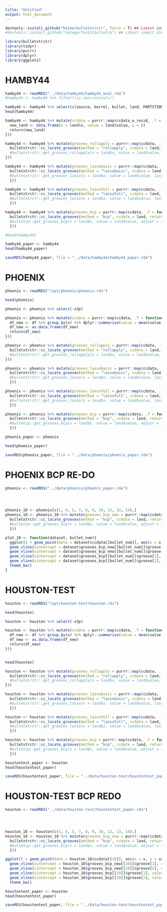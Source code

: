 ```yaml
---
title: "Untitled"
output: html_document
---
```


```r
devtools::install_github("heike/bulletxtrctr", force = T) ## Latest commit d6b41e2
#devtools::install_github("nategarton13/bulletcp") ## Latest commit d1e3cea - updates on 12/7/2018 from Nate

library(bulletxtrctr)
library(tidyr)
library(purrr)
library(dplyr)
library(ggplot2)
```


# HAMBY44

```r
hamby44 <- readRDS("../data/hamby44/hamby44_eval.rda")
#hamby44 <- hamby44 %>% filter(!is.na(crosscuts))
```

```r
hamby44 <- hamby44 %>% select(c(source, barrel, bullet, land, PARTITION_ID, crosscuts, ccdata_w_resid, left_groove, right_groove))
head(hamby44)

hamby44 <- hamby44 %>% mutate(ccdata = purrr::map(ccdata_w_resid, .f = function(land){
  new_land <- data.frame(x = land$x, value = land$value, y = 0)
  return(new_land)
}))
```

```r
hamby44 <- hamby44 %>% mutate(grooves_rollapply = purrr::map(ccdata, .f = function(land){
  bulletxtrctr::cc_locate_grooves(method = "rollapply", ccdata = land, return_plot = F)
  #bulletxtrctr::get_grooves_rollapply(x = land$x, value = land$value, return_plot = F)
}))

hamby44 <- hamby44 %>% mutate(grooves_lassobasic = purrr::map(ccdata, .f = function(land){
  bulletxtrctr::cc_locate_grooves(method = "lassobasic", ccdata = land, return_plot = F, pred_cutoff = 0.3)
  #bulletxtrctr::get_grooves_lasso(x = land$x, value = land$value, lasso_method = "basic", return_plot = F)
  }))

hamby44 <- hamby44 %>% mutate(grooves_lassofull = purrr::map(ccdata, .f = function(land){
  bulletxtrctr::cc_locate_grooves(method = "lassofull", ccdata = land, return_plot = F, pred_cutoff = 0.34)
  #bulletxtrctr::get_grooves_lasso(x = land$x, value = land$value, lasso_method = "full", return_plot = F)
  }))

hamby44 <- hamby44 %>% mutate(grooves_bcp = purrr::map(ccdata, .f = function(land){
  bulletxtrctr::cc_locate_grooves(method = "bcp", ccdata = land, return_plot = F)
  #bulletcp::get_grooves_bcp(x = land$x, value = land$value, adjust = 10)
  }))

#head(hamby44)
```

```r
hamby44_paper <- hamby44
head(hamby44_paper)

saveRDS(hamby44_paper, file = "../data/hamby44/hamby44_paper.rda")
```

# PHOENIX 
```r
phoenix <- readRDS("/opt/phoenix/phoenix.rds")

head(phoenix)

phoenix <- phoenix %>% select(-x3p)

phoenix <- phoenix %>% mutate(ccdata = purrr::map(ccdata, .f = function(df){
  df_new <- df %>% group_by(x) %>% dplyr::summarise(value = mean(value, na.rm = T))
  df_new <- as.data.frame(df_new)
  return(df_new)
}))

```


```r
phoenix <- phoenix %>% mutate(grooves_rollapply = purrr::map(ccdata, .f = function(land){
  bulletxtrctr::cc_locate_grooves(method = "rollapply", ccdata = land, return_plot = F)
  #bulletxtrctr::get_grooves_rollapply(x = land$x, value = land$value, return_plot = F)
}))

phoenix <- phoenix %>% mutate(grooves_lassobasic = purrr::map(ccdata, .f = function(land){
  bulletxtrctr::cc_locate_grooves(method = "lassobasic", ccdata = land, return_plot = F, pred_cutoff = 0.3)
  #bulletxtrctr::get_grooves_lasso(x = land$x, value = land$value, lasso_method = "basic", return_plot = F)
  }))

phoenix <- phoenix %>% mutate(grooves_lassofull = purrr::map(ccdata, .f = function(land){
  bulletxtrctr::cc_locate_grooves(method = "lassofull", ccdata = land, return_plot = F, pred_cutoff = 0.34)
  #bulletxtrctr::get_grooves_lasso(x = land$x, value = land$value, lasso_method = "full", return_plot = F)
  }))

phoenix <- phoenix %>% mutate(grooves_bcp = purrr::map(ccdata, .f = function(land){
  bulletxtrctr::cc_locate_grooves(method = "bcp", ccdata = land, return_plot = F)
  #bulletcp::get_grooves_bcp(x = land$x, value = land$value, adjust = 10)
  }))
```



```r
phoenix_paper <- phoenix

head(phoenix_paper)

saveRDS(phoenix_paper, file = "../data/phoenix/phoenix_paper.rda")
```


# PHOENIX BCP RE-DO

```r
phoenix <- readRDS("../data/phoenix/phoenix_paper.rda")




phoenix_10 <- phoenix[c(1, 4, 5, 7, 8, 9, 10, 12, 13, 14),]
phoenix_10 <- phoenix_10 %>% mutate(grooves_bcp_new = purrr::map(ccdata, .f = function(land){
  bulletxtrctr::cc_locate_grooves(method = "bcp", ccdata = land, return_plot = F, iter = 20000)
  #bulletcp::get_grooves_bcp(x = land$x, value = land$value, adjust = 10)
  }))

plot_10 <- function(dataset, bullet_num){
  ggplot() + geom_point(data = dataset$ccdata[[bullet_num]], aes(x = x, y = value)) + 
  geom_vline(xintercept = dataset$grooves_bcp_new[[bullet_num]]$groove[1], color = "blue") + 
  geom_vline(xintercept = dataset$grooves_bcp_new[[bullet_num]]$groove[2], color = "blue") +
  geom_vline(xintercept = dataset$grooves_bcp[[bullet_num]]$groove[1], color = "red") + 
  geom_vline(xintercept = dataset$grooves_bcp[[bullet_num]]$groove[2], color = "red") +
  theme_bw()
}


```


# HOUSTON-TEST

```r
houston <- readRDS("/opt/houston-test/houston.rds")

head(houston)

houston <- houston %>% select(-x3p)

houston <- houston %>% mutate(ccdata = purrr::map(ccdata, .f = function(df){
  df_new <- df %>% group_by(x) %>% dplyr::summarise(value = mean(value, na.rm = T))
  df_new <- as.data.frame(df_new)
  return(df_new)
}))


head(houston)
```


```r
houston <- houston %>% mutate(grooves_rollapply = purrr::map(ccdata, .f = function(land){
  bulletxtrctr::cc_locate_grooves(method = "rollapply", ccdata = land, return_plot = F)
  #bulletxtrctr::get_grooves_rollapply(x = land$x, value = land$value, return_plot = F)
}))

houston <- houston %>% mutate(grooves_lassobasic = purrr::map(ccdata, .f = function(land){
  bulletxtrctr::cc_locate_grooves(method = "lassobasic", ccdata = land, return_plot = F, pred_cutoff = 0.3)
  #bulletxtrctr::get_grooves_lasso(x = land$x, value = land$value, lasso_method = "basic", return_plot = F)
  }))

houston <- houston %>% mutate(grooves_lassofull = purrr::map(ccdata, .f = function(land){
  bulletxtrctr::cc_locate_grooves(method = "lassofull", ccdata = land, return_plot = F, pred_cutoff = 0.34)
  #bulletxtrctr::get_grooves_lasso(x = land$x, value = land$value, lasso_method = "full", return_plot = F)
  }))

houston <- houston %>% mutate(grooves_bcp = purrr::map(ccdata, .f = function(land){
  bulletxtrctr::cc_locate_grooves(method = "bcp", ccdata = land, return_plot = F)
  #bulletcp::get_grooves_bcp(x = land$x, value = land$value, adjust = 10)
  }))
```


```r

houstontest_paper <- houston
head(houstontest_paper)

saveRDS(houstontest_paper, file = "../data/houston-test/houstontest_paper.rda")
```



# HOUSTON-TEST BCP REDO  

```r
houston <- readRDS("../data/houston-test/houstontest_paper.rda")




houston_10 <- houston[c(1, 4, 5, 7, 8, 9, 10, 12, 13, 14),]
houston_10 <- houston_10 %>% mutate(grooves_bcp_new = purrr::map(ccdata, .f = function(land){
  bulletxtrctr::cc_locate_grooves(method = "bcp", ccdata = land, return_plot = F, iter = 100000)
  #bulletcp::get_grooves_bcp(x = land$x, value = land$value, adjust = 10)
  }))

ggplot() + geom_point(data = houston_10$ccdata[[10]], aes(x = x, y = value)) + 
  geom_vline(xintercept = houston_10$grooves_bcp_new[[10]]$groove[1], color = "blue") + 
  geom_vline(xintercept = houston_10$grooves_bcp_new[[10]]$groove[2], color = "blue") +
  geom_vline(xintercept = houston_10$grooves_bcp[[10]]$groove[1], color = "red") + 
  geom_vline(xintercept = houston_10$grooves_bcp[[10]]$groove[2], color = "red") +
  theme_bw()

```




```r
houstontest_paper <- houston
head(houstontest_paper)

saveRDS(houstontest_paper, file = "../data/houston-test/houstontest_paper.rda")
```